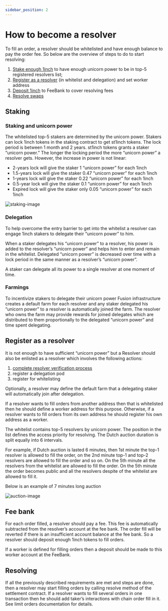 ```yaml
---
sidebar_position: 2
---
```


# How to become a resolver

To fill an order, a resolver should be whitelisted and have enough balance to pay the order fee. So below are the overview of steps to do to start resolving:

1. <a href="#staking-and-staking-power">Stake enough 1inch</a> to have enough unicorn power to be in top-5 registered resolvers list;
2. <a href="#register-as-a-resolver">Register as a resolver</a> (in whitelist and delegation) and set worker address
3. <a href="#fee-bank">Deposit 1inch</a> to FeeBank to cover resolving fees
4. <a href="#resolving">Resolve swaps</a>

## Staking

### Staking and unicorn power

The whitelisted top-5 stakers are determined by the unicorn power. Stakers can lock 1inch tokens in the staking contract to get st1inch tokens. The lock period is between 1 month and 2 years. st1inch tokens grants a staker “unicorn power.” The longer the locking period the more “unicorn power” a resolver gets. However, the increase in power is not linear:

* 2-years lock will give the staker 1 “unicorn power” for each 1inch
* 1.5-years lock will give the staker 0.47 “unicorn power” for each 1inch
* 1-years lock will give the staker 0.22 “unicorn power” for each 1inch
* 0.5-year lock will give the staker 0.1 “unicorn power” for each 1inch
* Expired lock will give the staker only 0.05 “unicorn power” for each 1inch


<img src='/img/fusion/staking-image.png' alt="staking-image"/>


### Delegation

To help overcome the entry barrier to get into the whitelist a resolver can engage 1inch stakers to delegate their “unicorn power” to him.

When a staker delegates his “unicorn power” to a resolver, his power is added to the resolver’s “unicorn power” and helps him to enter and remain in the whitelist. Delegated “unicorn power” is decreased over time with a lock period in the same manner as a resolver’s “unicorn power”.

A staker can delegate all its power to a single resolver at one moment of time.

### Farmings

To incentivize stakers to delegate their unicorn power Fusion infrastructure creates a default farm for each resolver and any staker delegated his “unicorn power” to a resolver is automatically joined the farm. The resolver who owns the farm may provide rewards for joined delegates which are distributed to them proportionally to the delegated “unicorn power” and time spent delegating.

## Register as a resolver

It is not enough to have sufficient “unicorn power” but a Resolver should also be enlisted as a resolver which involves the following actions:

1. [complete resolver verification process](./resolver-verification)
1. register a delegation pod
2. register for whitelisting

Optionally, a resolver may define the default farm that a delegating staker will automatically join after delegation.

If a resolver wants to fill orders from another address then that is whitelisted then he should define a worker address for this purpose. Otherwise, if a resolver wants to fill orders from its own address he should register his own address as a worker.

The whitelist contains top-5 resolvers by unicorn power. The position in the list defines the access priority for resolving. The Dutch auction duration is split equally into 6 intervals.

For example, if Dutch auction is lasted 6 minutes, then 1st minute the top-1 resolver is allowed to fill the order, on the 2nd minute top-1 and top-2 resolvers are allowed to fill the order and so on. On the 5th minute all the resolvers from the whitelist are allowed to fill the order. On the 5th minute the order becomes public and all the resolvers despite of the whitelist are allowed to fill it.

Below is an example of 7 minutes long auction

<img src='/img/fusion/auction.png' alt="auction-image"/>

## Fee bank

For each order filled, a resolver should pay a fee. This fee is automatically subtracted from the resolver’s account at the fee bank. The order fill will be reverted if there is an insufficient account balance at the fee bank. So a resolver should deposit enough 1inch tokens to fill orders.

If a worker is defined for filling orders then a deposit should be made to this worker account at the FeeBank.

## Resolving

If all the previously described requirements are met and steps are done, then a resolver may start filling orders by calling resolve method of the settlement contract. If a resolver wants to fill several orders in one transaction then he should add taker’s interactions with chain order fill in it. See limit orders documentation for details.


